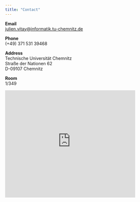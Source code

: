 ```yaml
---
title: "Contact"
---
```



**Email** <br>
[julien.vitay@informatik.tu-chemnitz.de](mailto:julien.vitay@informatik.tu-chemnitz.de)

**Phone** <br>
(+49) 371 531 39468

**Address** <br>
Technische Universität Chemnitz <br>
Straße der Nationen 62 <br>
D-09107 Chemnitz

**Room** <br>
1/349


<iframe width="425" height="350" frameborder="0" scrolling="no" marginheight="0" marginwidth="0" src="https://www.openstreetmap.org/export/embed.html?bbox=12.926978766918182%2C50.83830684981741%2C12.929424941539764%2C50.83967884379639&amp;layer=mapnik" style="border: 0px solid black"></iframe>

